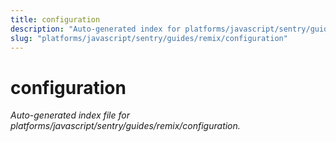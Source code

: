 ```yaml
---
title: configuration
description: "Auto-generated index for platforms/javascript/sentry/guides/remix/configuration"
slug: "platforms/javascript/sentry/guides/remix/configuration"
---
```


# configuration

_Auto-generated index file for platforms/javascript/sentry/guides/remix/configuration._
